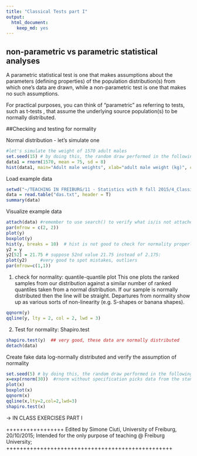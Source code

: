 ```yaml
---
title: "Classical Tests part I"
output: 
  html_document: 
    keep_md: yes
---
```


## non-parametric vs parametric statistical analyses
A parametric statistical test is one that makes assumptions 
about the parameters (defining properties) of the population distribution(s) 
from which one's data are drawn, while a non-parametric test is one 
that makes no such assumptions. 

For practical purposes, you can think of "parametric" as referring to tests, 
such as t-tests , that assume the underlying 
source population(s) to be normally distributed.

##Checking and testing for normality

Normal distribution - let's simulate one
```r
#let's simulate the weight of 1570 adult males
set.seed(15) # by doing this, the random draw performed in the following line will be always the same (15 could be replaced by any number of your choice)
data1 = rnorm(1570, mean = 75, sd = 8)
hist(data1, main="Adult male weights", xlab="adult male weight (kg)", col="red", las=1)
```


Load example data

```r
setwd("~/TEACHING IN FREIBURG/11 - Statistics with R fall 2015/4_Classical Tests")
data = read.table("das.txt", header = T)
summary(data)
```

Visualize example data

```r
attach(data) #remember to use search() to verify what is/is not attached)
par(mfrow = c(2, 2))
plot(y)
boxplot(y)
hist(y, breaks = 10)  # hist is not good to check for normality properly
y2 = y
y2[52] = 21.75 # suppose 52nd value 21.75 instead of 2.175:
plot(y2)     #very good to spot mistakes, outliers
par(mfrow=c(1,1))

```

1) check for normality: quantile-quantile plot
This one plots the ranked samples from our distribution against 
a similar number of ranked quantiles taken from a normal distribution.
If our sample is normally distributed then the line will be straight. 
Departures from normality show up as various sorts of non-linearity 
(e.g. S-shapes or banana shapes). 

```r
qqnorm(y)
qqline(y, lty = 2, col = 2, lwd = 3)
```

2) Test for normality: Shapiro.test

```r
shapiro.test(y)  ## very good, these data are normally distributed
detach(data)
```


Create fake data log-normally distributed and verify the assumption of normality
```r
set.seed(5) # by doing this, the random draw performed in the following line will be always the same (5 could be replaced by any number of your choice)
x=exp(rnorm(30))  #rnorm without specification picks data from the standard normal mean = 0, sd = 1
plot(x)
boxplot(x)
qqnorm(x)
qqline(x,lty=2,col=2,lwd=3)
shapiro.test(x)
```

-> IN CLASS EXERCISES PART I

+++++++++++++++++
Edited by Simone Ciuti, University of Freiburg, 20/10/2015; 
Intended for the only purpose of teaching @ Freiburg University; 
+++++++++++++++++++++++++++++++++++++++++++++++++